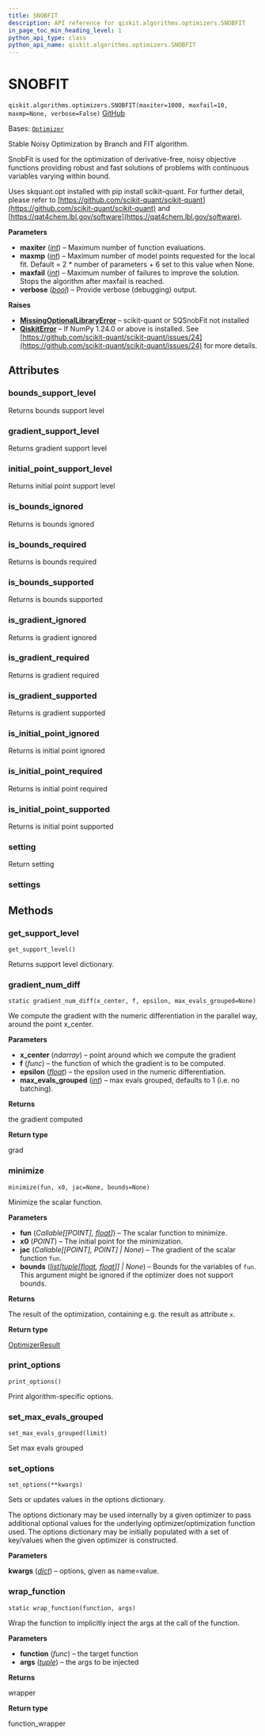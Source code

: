 ```yaml
---
title: SNOBFIT
description: API reference for qiskit.algorithms.optimizers.SNOBFIT
in_page_toc_min_heading_level: 1
python_api_type: class
python_api_name: qiskit.algorithms.optimizers.SNOBFIT
---
```


# SNOBFIT

<span id="qiskit.algorithms.optimizers.SNOBFIT" />

`qiskit.algorithms.optimizers.SNOBFIT(maxiter=1000, maxfail=10, maxmp=None, verbose=False)` [GitHub](https://github.com/qiskit/qiskit/tree/stable/0.25/qiskit/algorithms/optimizers/snobfit.py "view source code")

Bases: [`Optimizer`](qiskit.algorithms.optimizers.Optimizer "qiskit.algorithms.optimizers.optimizer.Optimizer")

Stable Noisy Optimization by Branch and FIT algorithm.

SnobFit is used for the optimization of derivative-free, noisy objective functions providing robust and fast solutions of problems with continuous variables varying within bound.

Uses skquant.opt installed with pip install scikit-quant. For further detail, please refer to [https://github.com/scikit-quant/scikit-quant](https://github.com/scikit-quant/scikit-quant) and [https://qat4chem.lbl.gov/software](https://qat4chem.lbl.gov/software).

**Parameters**

*   **maxiter** ([*int*](https://docs.python.org/3/library/functions.html#int "(in Python v3.12)")) – Maximum number of function evaluations.
*   **maxmp** ([*int*](https://docs.python.org/3/library/functions.html#int "(in Python v3.12)")) – Maximum number of model points requested for the local fit. Default = 2 \* number of parameters + 6 set to this value when None.
*   **maxfail** ([*int*](https://docs.python.org/3/library/functions.html#int "(in Python v3.12)")) – Maximum number of failures to improve the solution. Stops the algorithm after maxfail is reached.
*   **verbose** ([*bool*](https://docs.python.org/3/library/functions.html#bool "(in Python v3.12)")) – Provide verbose (debugging) output.

**Raises**

*   [**MissingOptionalLibraryError**](exceptions#qiskit.exceptions.MissingOptionalLibraryError "qiskit.exceptions.MissingOptionalLibraryError") – scikit-quant or SQSnobFit not installed
*   [**QiskitError**](exceptions#qiskit.exceptions.QiskitError "qiskit.exceptions.QiskitError") – If NumPy 1.24.0 or above is installed. See [https://github.com/scikit-quant/scikit-quant/issues/24](https://github.com/scikit-quant/scikit-quant/issues/24) for more details.

## Attributes

<span id="qiskit.algorithms.optimizers.SNOBFIT.bounds_support_level" />

### bounds\_support\_level

Returns bounds support level

<span id="qiskit.algorithms.optimizers.SNOBFIT.gradient_support_level" />

### gradient\_support\_level

Returns gradient support level

<span id="qiskit.algorithms.optimizers.SNOBFIT.initial_point_support_level" />

### initial\_point\_support\_level

Returns initial point support level

<span id="qiskit.algorithms.optimizers.SNOBFIT.is_bounds_ignored" />

### is\_bounds\_ignored

Returns is bounds ignored

<span id="qiskit.algorithms.optimizers.SNOBFIT.is_bounds_required" />

### is\_bounds\_required

Returns is bounds required

<span id="qiskit.algorithms.optimizers.SNOBFIT.is_bounds_supported" />

### is\_bounds\_supported

Returns is bounds supported

<span id="qiskit.algorithms.optimizers.SNOBFIT.is_gradient_ignored" />

### is\_gradient\_ignored

Returns is gradient ignored

<span id="qiskit.algorithms.optimizers.SNOBFIT.is_gradient_required" />

### is\_gradient\_required

Returns is gradient required

<span id="qiskit.algorithms.optimizers.SNOBFIT.is_gradient_supported" />

### is\_gradient\_supported

Returns is gradient supported

<span id="qiskit.algorithms.optimizers.SNOBFIT.is_initial_point_ignored" />

### is\_initial\_point\_ignored

Returns is initial point ignored

<span id="qiskit.algorithms.optimizers.SNOBFIT.is_initial_point_required" />

### is\_initial\_point\_required

Returns is initial point required

<span id="qiskit.algorithms.optimizers.SNOBFIT.is_initial_point_supported" />

### is\_initial\_point\_supported

Returns is initial point supported

<span id="qiskit.algorithms.optimizers.SNOBFIT.setting" />

### setting

Return setting

<span id="qiskit.algorithms.optimizers.SNOBFIT.settings" />

### settings

## Methods

### get\_support\_level

<span id="qiskit.algorithms.optimizers.SNOBFIT.get_support_level" />

`get_support_level()`

Returns support level dictionary.

### gradient\_num\_diff

<span id="qiskit.algorithms.optimizers.SNOBFIT.gradient_num_diff" />

`static gradient_num_diff(x_center, f, epsilon, max_evals_grouped=None)`

We compute the gradient with the numeric differentiation in the parallel way, around the point x\_center.

**Parameters**

*   **x\_center** (*ndarray*) – point around which we compute the gradient
*   **f** (*func*) – the function of which the gradient is to be computed.
*   **epsilon** ([*float*](https://docs.python.org/3/library/functions.html#float "(in Python v3.12)")) – the epsilon used in the numeric differentiation.
*   **max\_evals\_grouped** ([*int*](https://docs.python.org/3/library/functions.html#int "(in Python v3.12)")) – max evals grouped, defaults to 1 (i.e. no batching).

**Returns**

the gradient computed

**Return type**

grad

### minimize

<span id="qiskit.algorithms.optimizers.SNOBFIT.minimize" />

`minimize(fun, x0, jac=None, bounds=None)`

Minimize the scalar function.

**Parameters**

*   **fun** (*Callable\[\[POINT],* [*float*](https://docs.python.org/3/library/functions.html#float "(in Python v3.12)")*]*) – The scalar function to minimize.
*   **x0** (*POINT*) – The initial point for the minimization.
*   **jac** (*Callable\[\[POINT], POINT] | None*) – The gradient of the scalar function `fun`.
*   **bounds** ([*list*](https://docs.python.org/3/library/stdtypes.html#list "(in Python v3.12)")*\[*[*tuple*](https://docs.python.org/3/library/stdtypes.html#tuple "(in Python v3.12)")*\[*[*float*](https://docs.python.org/3/library/functions.html#float "(in Python v3.12)")*,* [*float*](https://docs.python.org/3/library/functions.html#float "(in Python v3.12)")*]] | None*) – Bounds for the variables of `fun`. This argument might be ignored if the optimizer does not support bounds.

**Returns**

The result of the optimization, containing e.g. the result as attribute `x`.

**Return type**

[OptimizerResult](qiskit.algorithms.optimizers.OptimizerResult "qiskit.algorithms.optimizers.OptimizerResult")

### print\_options

<span id="qiskit.algorithms.optimizers.SNOBFIT.print_options" />

`print_options()`

Print algorithm-specific options.

### set\_max\_evals\_grouped

<span id="qiskit.algorithms.optimizers.SNOBFIT.set_max_evals_grouped" />

`set_max_evals_grouped(limit)`

Set max evals grouped

### set\_options

<span id="qiskit.algorithms.optimizers.SNOBFIT.set_options" />

`set_options(**kwargs)`

Sets or updates values in the options dictionary.

The options dictionary may be used internally by a given optimizer to pass additional optional values for the underlying optimizer/optimization function used. The options dictionary may be initially populated with a set of key/values when the given optimizer is constructed.

**Parameters**

**kwargs** ([*dict*](https://docs.python.org/3/library/stdtypes.html#dict "(in Python v3.12)")) – options, given as name=value.

### wrap\_function

<span id="qiskit.algorithms.optimizers.SNOBFIT.wrap_function" />

`static wrap_function(function, args)`

Wrap the function to implicitly inject the args at the call of the function.

**Parameters**

*   **function** (*func*) – the target function
*   **args** ([*tuple*](https://docs.python.org/3/library/stdtypes.html#tuple "(in Python v3.12)")) – the args to be injected

**Returns**

wrapper

**Return type**

function\_wrapper

